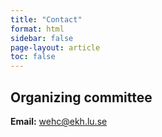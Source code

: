 ```yaml
---
title: "Contact"
format: html
sidebar: false
page-layout: article
toc: false
---
```


## Organizing committee

**Email:** [wehc@ekh.lu.se](mailto:wehc@ekh.lu.se)

